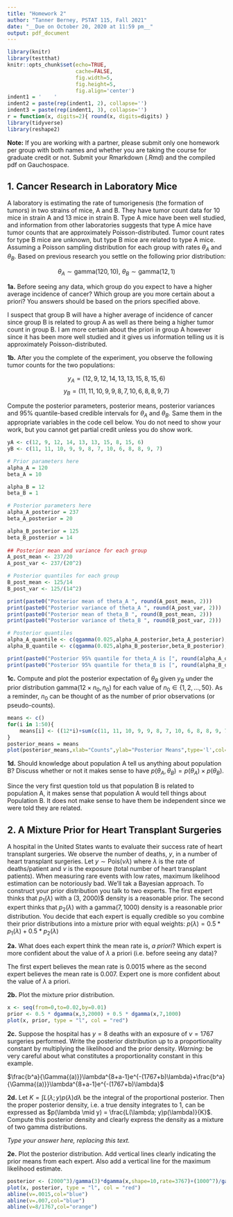 ```yaml
---
title: "Homework 2"
author: "Tanner Berney, PSTAT 115, Fall 2021"
date: "__Due on October 20, 2020 at 11:59 pm__"
output: pdf_document
---
```


```r
library(knitr)
library(testthat)
knitr::opts_chunk$set(echo=TRUE, 
                      cache=FALSE, 
                      fig.width=5, 
                      fig.height=5,
                      fig.align='center')
indent1 = '    '
indent2 = paste(rep(indent1, 2), collapse='')
indent3 = paste(rep(indent1, 3), collapse='')
r = function(x, digits=2){ round(x, digits=digits) }
library(tidyverse)
library(reshape2)
```

__Note:__ If you are working with a partner, please submit only one homework per group with both names and whether you are taking the course for graduate credit or not.  Submit your Rmarkdown (.Rmd) and the compiled pdf on Gauchospace.
 
## 1. Cancer Research in Laboratory Mice

A laboratory is estimating the rate of tumorigenesis (the formation of tumors) in two strains of mice, A and B.  They have tumor count data for 10 mice in strain A and 13 mice in strain B.  Type A mice have been well studied, and information from other laboratories suggests that type A mice have tumor counts that are approximately Poisson-distributed. Tumor count rates for type B mice are unknown, but type B mice are related to type A mice. Assuming a Poisson sampling distribution for each group with rates $\theta_A$ and $\theta_B$. Based on previous research you settle on the following prior distribution:

$$ \theta_A \sim \text{gamma}(120, 10),\ \theta_B\sim\text{gamma}(12, 1)$$ 

**1a.** Before seeing any data, which group do you expect to have a higher average incidence of cancer?  Which group are you more certain about a priori? You answers should be based on the priors specified above.
    

I suspect that group B will have a higher average of incidence of cancer since group B is related to group A as well as there being a higher tumor count in group B. I am more certain about the priori in group A however since it has been more well studied and it gives us information telling us it is approximately Poisson-distributed.

    
**1b.**  After you the complete of the experiment, you  observe the following tumor counts for the two populations: 

$$y_A = (12,9,12,14,13,13,15,8,15,6)$$
$$y_B = (11,11,10,9,9,8,7,10,6,8,8,9,7)$$
    
Compute the posterior parameters, posterior means, posterior variances and 95% quantile-based credible intervals for $\theta_A$ and $\theta_B$.  Same them in the appropriate variables in the code cell below.  You do not need to show your work, but you cannot get partial credit unless you do show work.

```r
yA <- c(12, 9, 12, 14, 13, 13, 15, 8, 15, 6)
yB <- c(11, 11, 10, 9, 9, 8, 7, 10, 6, 8, 8, 9, 7)

# Prior parameters here
alpha_A = 120
beta_A = 10

alpha_B = 12
beta_B = 1

# Posterior parameters here
alpha_A_posterior = 237
beta_A_posterior = 20

alpha_B_posterior = 125
beta_B_posterior = 14
            
## Posterior mean and variance for each group        
A_post_mean <- 237/20
A_post_var <- 237/(20^2)

# Posterior quantiles for each group
B_post_mean <- 125/14
B_post_var <- 125/(14^2)

print(paste0("Posterior mean of theta_A ", round(A_post_mean, 2)))
print(paste0("Posterior variance of theta_A ", round(A_post_var, 2)))
print(paste0("Posterior mean of theta_B ", round(B_post_mean, 2)))
print(paste0("Posterior variance of theta_B ", round(B_post_var, 2)))

# Posterior quantiles
alpha_A_quantile <- c(qgamma(0.025,alpha_A_posterior,beta_A_posterior),qgamma(.975,alpha_A_posterior,beta_A_posterior))
alpha_B_quantile <- c(qgamma(0.025,alpha_B_posterior,beta_B_posterior),qgamma(.975,alpha_B_posterior,beta_B_posterior))

print(paste0("Posterior 95% quantile for theta_A is [", round(alpha_A_quantile[1],2), ", ", round(alpha_A_quantile[2], 2), "]"))
print(paste0("Posterior 95% quantile for theta_B is [", round(alpha_B_quantile[1],2), ", ", round(alpha_B_quantile[2], 2), "]"))
```

        
**1c.** Compute and plot the posterior expectation of $\theta_B$ given $y_B$ under the prior distribution  $\text{gamma}(12\times n_0, n_0)$ for each value of $n_0 \in \{1,2,...,50\}$. As a reminder, $n_0$ can be thought of as the number of prior observations (or pseudo-counts).  

```r
means <- c()
for(i in 1:50){
    means[i] <- ((12*i)+sum(c(11, 11, 10, 9, 9, 8, 7, 10, 6, 8, 8, 9, 7)))/(i+13)
}
posterior_means = means
plot(posterior_means,xlab="Counts",ylab="Posterior Means",type='l',col="blue")
```




**1d.** Should knowledge about population A tell us anything about population B? Discuss whether or not it makes sense to have $p(\theta_A, \theta_B) = p(\theta_A) \times p(\theta_B)$.  

Since the very first question told us that population B is related to population A, it makes sense that population A would tell things about Population B. It does not make sense to have them be independent since we were told they are related.


\vspace{.2in}

## 2. A Mixture Prior for Heart Transplant Surgeries

A hospital in the United States wants to evaluate their success rate of heart transplant surgeries.  We observe the number of deaths, $y$, in a number of heart transplant surgeries. Let $y \sim \text{Pois}(\nu\lambda)$ where $\lambda$ is the rate of deaths/patient and $\nu$ is the exposure (total number of heart transplant patients).  When measuring rare events with low rates, maximum likelihood estimation can be notoriously bad.  We'll tak a Bayesian approach.  To construct your prior distribution you talk to two experts.  The first expert thinks that $p_1(\lambda)$ with a \text{gamma}(3, 2000)$ density is a reasonable prior. The second expert thinks that $p_2(\lambda)$ with a $\text{gamma}(7, 1000)$ density is a reasonable prior distribution.  You decide that each expert is equally credible so you combine their prior distributions into a mixture prior with equal weights: $p(\lambda) = 0.5 * p_1(\lambda) + 0.5 * p_2(\lambda)$

**2a.** What does each expert think the mean rate is, _a priori_? Which expert is more confident about the value of $\lambda$ a priori (i.e. before seeing any data)?
    
The first expert believes the mean rate is 0.0015 where as the second expert believes the mean rate is 0.007. Expert one is more confident about the value of $\lambda$ a priori.
    
**2b.** Plot the mixture prior distribution.

```r
x <- seq(from=0,to=0.02,by=0.01)
prior <- 0.5 * dgamma(x,3,2000) + 0.5 * dgamma(x,7,1000)
plot(x, prior, type = "l", col = "red")
```

        
    
**2c.** Suppose the hospital has $y=8$ deaths with an exposure of $\nu=1767$ surgeries performed.  Write the posterior distribution up to a proportionality constant by multiplying the likelihood and the prior density.  _Warning:_ be very careful about what constitutes a proportionality constant in this example.    
    
$\frac{b^a}{\Gamma{(a)}}\lambda^{8+a-1}e^{-(1767+b)\lambda}+\frac{b^a}{\Gamma{(a)}}\lambda^{8+a-1}e^{-(1767+b)\lambda}$

    
**2d.** Let $K = \int L(\lambda; y)p(\lambda) d\lambda$ be the integral of the proportional posterior.  Then the proper posterior density, i.e. a true density integrates to 1, can be expressed as $p(\lambda \mid y) = \frac{L(\lambda; y)p(\lambda)}{K}$.  Compute this posterior density and clearly express the density as a mixture of two gamma distributions. 
   

_Type your answer here, replacing this text._
    
**2e.**  Plot the posterior distribution.  Add vertical lines clearly indicating the prior means from each expert.  Also add a vertical line for the maximum likelihood estimate.  
    

```r
posterior <- (2000^3)/gamma(3)*dgamma(x,shape=10,rate=3767)+(1000^7)/gamma(7)*dgamma(x,shape=14,rate=2767)
plot(x, posterior, type = "l", col = "red")
abline(v=.0015,col="blue")
abline(v=.007,col="blue")
abline(v=8/1767,col="orange")
```
    
    